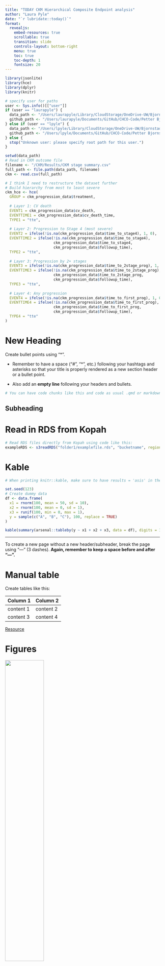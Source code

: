 ```yaml
---
title: "TODAY CKM Hierarchical Composite Endpoint analysis"
author: "Laura Pyle"
date: "`r lubridate::today()`"
format:
  revealjs:
    embed-resources: true
    scrollable: true
    transition: slide
    controls-layout: bottom-right
    menu: true
    toc: true
    toc-depth: 1
    fontsize: 20
---
```


```r
library(jsonlite)
library(hce)
library(dplyr)
library(knitr)

# specify user for paths
user <- Sys.info()[["user"]]
if (user == "laurapyle") {
  data_path <- "/Users/laurapyle/Library/CloudStorage/OneDrive-UW/Bjornstad/Biostatistics Core Shared Drive/TODAY subaward"
  github_path <- "/Users/laurapyle/Documents/GitHub/CHCO-Code/Petter Bjornstad"
} else if (user == "lpyle") {
  data_path <- "/Users/lpyle/Library/CloudStorage/OneDrive-UW/Bjornstad/Biostatistics Core Shared Drive/TODAY subaward"
  github_path <- "/Users/lpyle/Documents/GitHub/CHCO-Code/Petter Bjornstad"
} else {
  stop("Unknown user: please specify root path for this user.")
}
```

```r
setwd(data_path)
# Read in CKM outcome file
filename <- "/CKM/Results/CKM stage summary.csv"
full_path <- file.path(data_path, filename)
ckm <- read.csv(full_path)

# I think I need to restructure the dataset further
# Build hierarchy from most to least severe
ckm_hce <- hce(
  GROUP = ckm_progression_data$treatment,
  
  # Layer 1: CV death
  EVENT1 = ckm_progression_data$cv_death,
  EVENTTIME1 = ckm_progression_data$cv_death_time,
  TYPE1 = "tte",
  
  # Layer 2: Progression to Stage 4 (most severe)
  EVENT2 = ifelse(!is.na(ckm_progression_data$time_to_stage4), 1, 0),
  EVENTTIME2 = ifelse(!is.na(ckm_progression_data$time_to_stage4),
                      ckm_progression_data$time_to_stage4,
                      ckm_progression_data$followup_time),
  TYPE2 = "tte",
  
  # Layer 3: Progression by 2+ stages
  EVENT3 = ifelse(!is.na(ckm_progression_data$time_to_2stage_prog), 1, 0),
  EVENTTIME3 = ifelse(!is.na(ckm_progression_data$time_to_2stage_prog),
                      ckm_progression_data$time_to_2stage_prog,
                      ckm_progression_data$followup_time),
  TYPE3 = "tte",
  
  # Layer 4: Any progression
  EVENT4 = ifelse(!is.na(ckm_progression_data$time_to_first_prog), 1, 0),
  EVENTTIME4 = ifelse(!is.na(ckm_progression_data$time_to_first_prog),
                      ckm_progression_data$time_to_first_prog,
                      ckm_progression_data$followup_time),
  TYPE4 = "tte"
)
```

# New Heading

Create bullet points using "* ". 

* Remember to have a space ("# ", "* ", etc.) following your hashtags and asterisks so that your title is properly rendered as a new section header or a bullet point.

* Also add an **empty line** following your headers and bullets.

```r
# You can have code chunks like this and code as usual .qmd or markdown files
```

## Subheading

# Read in RDS from Kopah

```r
# Read RDS files directly from Kopah using code like this:
exampleRDS <- s3readRDS("folder1/examplefile.rds", "bucketname", region = "") # region must be left blank
```

# Kable

```r
# When printing knitr::kable, make sure to have results = 'asis' in the chunk opener

set.seed(123)
# Create dummy data
df <- data.frame(
  x1 = rnorm(100, mean = 50, sd = 10),
  x2 = rnorm(100, mean = 0, sd = 1),
  x3 = runif(100, min = 0, max = 1),
  y = sample(c("A", "B", "C"), 100, replace = TRUE)
)

kable(summary(arsenal::tableby(y ~ x1 + x2 + x3, data = df), digits = 1))
```


---

To create a new page without a new header/subheader, break the page using "---" (3 dashes). **Again, remember to keep a space before and after "---".**

# Manual table

Create tables like this:

| Column 1  | Column 2  |
|-----------|-----------|
| content 1 | content 2 |
| content 3 | content 4 |

[Resource](https://www.tablesgenerator.com/markdown_tables)

# Figures

![](/Users/choiyej/Library/CloudStorage/OneDrive-TheUniversityofColoradoDenver/Bjornstad Pyle Lab/BjornstadPyleTommerdahlLogo.png){width=50%}

You can use a for loop to pull multiple figures if they have similar names:

```r
#| layout-ncol: 2 # <- add this if you want to put figures side by side from a chunk
# example code
celltype_list <- c("pt", "tal", "pc", "immune",  "immune_myeloid", "immune_lymphoid", "ic", "ec", "fibvsmc")

for (cells in celltype_list) {
  cat("#### ", toupper(cells), "\n\n") 

  cat(paste0("![](/Folder1/Folder2/", cells, "_common_file_name_suffix.jpeg){width=100%}\n\n"))
}
```


---

Put two figures side-by-side when calling figures with html format (see above for how to do it in a chunk):

::: columns
::: column
![](/Users/choiyej/Library/CloudStorage/OneDrive-SharedLibraries-UW/Laura Pyle - Bjornstad/Biostatistics Core Shared Drive/Ye Ji Choi/Figures for Templates/kidneyl.jpg){width=100%}
:::

::: column
![](/Users/choiyej/Library/CloudStorage/OneDrive-SharedLibraries-UW/Laura Pyle - Bjornstad/Biostatistics Core Shared Drive/Ye Ji Choi/Figures for Templates/kidneyr.jpg){width=100%}
:::
:::